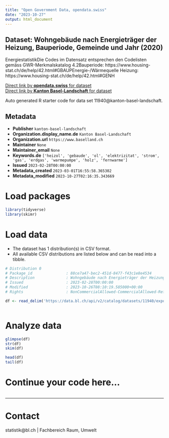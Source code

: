 ```yaml
---
title: "Open Government Data, opendata.swiss"
date: "2023-10-27"
output: html_document
---
```


## Dataset: Wohngebäude nach Energieträger der Heizung, Bauperiode, Gemeinde und Jahr (2020)

EnergiestatistikDie Codes im Datensatz entsprechen den Codelisten gemäss GWR-Merkmalskatalog 4.2Bauperiode: https://www.housing-stat.ch/de/help/42.html#GBAUPEnergie-/Wärmequelle Heizung: https://www.housing-stat.ch/de/help/42.html#GENH

[Direct link by **opendata.swiss** for dataset](https://opendata.swiss/de/dataset/wohngebaude-nach-energietrager-der-heizung-bauperiode-gemeinde-und-jahr-2020)<br>
[Direct link by **Kanton Basel-Landschaft** for dataset](https://data.bl.ch/explore/dataset/11940/)

Auto generated R starter code for data set 11940@kanton-basel-landschaft.

## Metadata

- **Publisher** `kanton-basel-landschaft`
- **Organization.display_name.de** `Kanton Basel-Landschaft`
- **Organization.url** `https://www.baselland.ch`
- **Maintainer** `None`
- **Maintainer_email** `None`
- **Keywords.de** `['heizol', 'gebaude', 'ol', 'elektrizitat', 'strom', 'gas', 'erdgas', 'warmepumpe', 'holz', 'fernwarme']`
- **Issued** `2023-02-28T00:00:00`
- **Metadata_created** `2023-03-01T16:55:58.365302`
- **Metadata_modified** `2023-10-27T02:16:35.343669`


# Load packages

```r

library(tidyverse)
library(skimr)

```

# Load data

-   The dataset has 1 distribution(s) in CSV format.
-   All available CSV distributions are listed below and can be read into a tibble.

```r

# Distribution 0
# Package_id               : 88ce7a47-bec2-451d-8477-f43c1e8e4534
# Description              : Wohngebäude nach Energieträger der Heizung, Bauperiode, Gemeinde und Jahr (2020) (csv)
# Issued                   : 2023-02-28T00:00:00
# Modified                 : 2023-10-26T08:10:19.585000+00:00
# Rights                   : NonCommercialAllowed-CommercialAllowed-ReferenceRequired

df <- read_delim('https://data.bl.ch/api/v2/catalog/datasets/11940/exports/csv')



```

# Analyze data

```r

glimpse(df)
str(df)
skim(df)

head(df)
tail(df)

```

# Continue your code here...

```r

```

------------------------------------------------------------------------

# Contact

statistik@bl.ch | Fachbereich Raum, Umwelt
